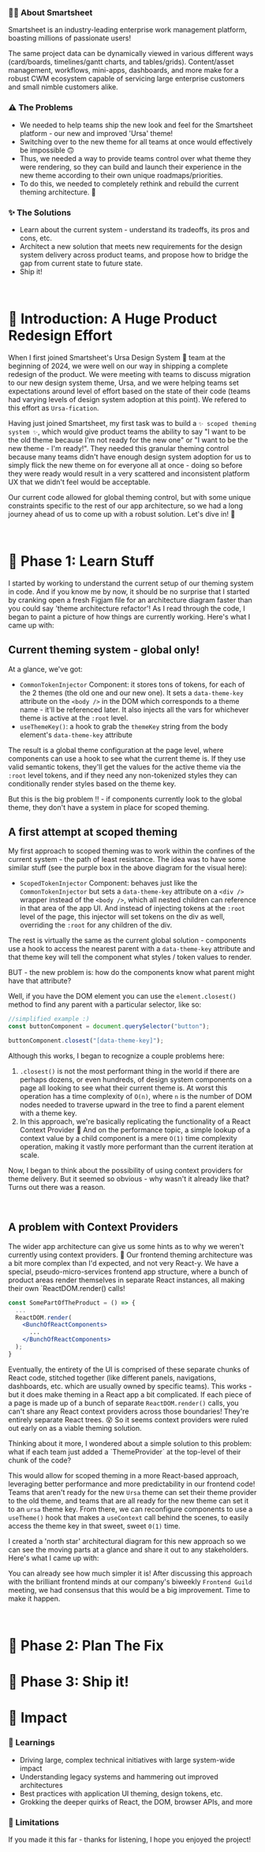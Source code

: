 
<HeroStrip
  title="Theme Architecture Refactor @ Smartsheet"
  subtitle="Building a more scalable theming architecture for design system consumers"
  image="/projects/theme-refactor/cover.png"
  date="June 2024"
  category="Design Systems"
/>

### ✍🏽 About Smartsheet

Smartsheet is an industry-leading enterprise work management platform, boasting millions of passionate users!

The same project data can be dynamically viewed in various different ways (card/boards, timelines/gantt charts, and tables/grids). Content/asset management, workflows, mini-apps, dashboards, and more make for a robust CWM ecosystem capable of servicing large enterprise customers and small nimble customers alike.

<ContentVideo url="/projects/theme-refactor/smar-views.mp4" />

### ⚠️ The Problems

- We needed to help teams ship the new look and feel for the Smartsheet platform - our new and improved 'Ursa' theme!
- Switching over to the new theme for all teams at once would effectively be impossible 🙃
- Thus, we needed a way to provide teams control over what theme they were rendering, so they can build and launch their experience in the new theme according to their own unique roadmaps/priorities.
- To do this, we needed to completely rethink and rebuild the current theming architecture. 👀

### ✨ The Solutions

- Learn about the current system - understand its tradeoffs, its pros and cons, etc.
- Architect a new solution that meets new requirements for the design system delivery across product teams, and propose how to bridge the gap from current state to future state.
- Ship it!

<br />

# 💭 Introduction: A Huge Product Redesign Effort

When I first joined Smartsheet's Ursa Design System 🐻 team at the beginning of 2024, we were well on our way in shipping a complete redesign of the product. We were meeting with teams to discuss migration to our new design system theme, Ursa, and we were helping teams set expectations around level of effort based on the state of their code (teams had varying levels of design system adoption at this point). We refered to this effort as `Ursa-fication`.

Having just joined Smartsheet, my first task was to build a `✨ scoped theming system ✨`, which would give product teams the ability to say "I want to be the old theme because I'm not ready for the new one" or "I want to be the new theme - I'm ready!". They needed this granular theming control because many teams didn't have enough design system adoption for us to simply flick the new theme on for everyone all at once - doing so before they were ready would result in a very scattered and inconsistent platform UX that we didn't feel would be acceptable.

Our current code allowed for global theming control, but with some unique constraints specific to the rest of our app architecture, so we had a long journey ahead of us to come up with a robust solution. Let's dive in! 🐬

<br />

# 📝 Phase 1: Learn Stuff

I started by working to understand the current setup of our theming system in code. And if you know me by now, it should be no surprise that I started by cranking open a fresh Figjam file for an architecture diagram faster than you could say 'theme architecture refactor'! As I read through the code, I began to paint a picture of how things are currently working. Here's what I came up with:

<ContentImage
  image="/projects/theme-refactor/current-approach.svg"
  caption="A flowchart diagram of the current theme system in code"
/>

## Current theming system - global only!

At a glance, we've got:

- `CommonTokenInjector` Component: it stores tons of tokens, for each of the 2 themes (the old one and our new one). It sets a `data-theme-key` attribute on the `<body />` in the DOM which corresponds to a theme name - it'll be referenced later. It also injects all the vars for whichever theme is active at the `:root` level.
- `useThemeKey()`: a hook to grab the `themeKey` string from the body element's `data-theme-key` attribute

The result is a global theme configuration at the page level, where components can use a hook to see what the current theme is. If they use valid semantic tokens, they'll get the values for the active theme via the `:root` level tokens, and if they need any non-tokenized styles they can conditionally render styles based on the theme key.

<Note>
  But this is the big problem ‼️ - if components currently look to the global
  theme, they don't have a system in place for scoped theming.
</Note>
<br />

## A first attempt at scoped theming

My first approach to scoped theming was to work within the confines of the current system - the path of least resistance. The idea was to have some similar stuff (see the purple box in the above diagram for the visual here):

- `ScopedTokenInjector` Component: behaves just like the `CommonTokenInjector` but sets a `data-theme-key` attribute on a `<div />` wrapper instead of the `<body />`, which all nested children can reference in that area of the app UI. And instead of injecting tokens at the `:root` level of the page, this injector will set tokens on the div as well, overriding the `:root` for any children of the div.

The rest is virtually the same as the current global solution - components use a hook to access the nearest parent with a `data-theme-key` attribute and that theme key will tell the component what styles / token values to render.

<Note>
  BUT - the new problem is: how do the components know what parent might have
  that attribute?
</Note>

Well, if you have the DOM element you can use the `element.closest()` method to find any parent with a particular selector, like so:

```jsx
//simplified example :)
const buttonComponent = document.querySelector("button");

buttonComponent.closest("[data-theme-key]");
```

Although this works, I began to recognize a couple problems here:

1. `.closest()` is not the most performant thing in the world if there are perhaps dozens, or even hundreds, of design system components on a page all looking to see what their current theme is. At worst this operation has a time complexity of `O(n)`, where `n` is the number of DOM nodes needed to traverse upward in the tree to find a parent element with a theme key.
2. In this approach, we're basically replicating the functionality of a React Context Provider 🤔 And on the performance topic, a simple lookup of a context value by a child component is a mere `O(1)` time complexity operation, making it vastly more performant than the current iteration at scale.

Now, I began to think about the possibility of using context providers for theme delivery. But it seemed so obvious - why wasn't it already like that? Turns out there was a reason.

<br />

## A problem with Context Providers

The wider app architecture can give us some hints as to why we weren't currently using context providers. 😬 Our frontend theming architecture was a bit more complex than I'd expected, and not very React-y. We have a special, pseudo-micro-services frontend app structure, where a bunch of product areas render themselves in separate React instances, all making their own `ReactDOM.render() calls!

```jsx
const SomePartOfTheProduct = () => {
  ...
  ReactDOM.render(
    <BunchOfReactComponents>
      ...
    </BunchOfReactComponents>
  );
}
```

Eventually, the entirety of the UI is comprised of these separate chunks of React code, stitched together (like different panels, navigations, dashboards, etc. which are usually owned by specific teams). This works - but it does make theming in a React app a bit complicated. If each piece of a page is made up of a bunch of separate `ReactDOM.render()` calls, you can't share any React context providers across those boundaries! They're entirely separate React trees. 😵 So it seems context providers were ruled out early on as a viable theming solution.

<Note>
  Thinking about it more, I wondered about a simple solution to this problem:
  what if each team just added a `ThemeProvider` at the top-level of their chunk
  of the code?
</Note>

This would allow for scoped theming in a more React-based approach, leveraging better performance and more predictability in our frontend code! Teams that aren't ready for the new `Ursa` theme can set their theme provider to the old theme, and teams that are all ready for the new theme can set it to an `ursa` theme key. From there, we can reconfigure components to use a `useTheme()` hook that makes a `useContext` call behind the scenes, to easily access the theme key in that sweet, sweet `0(1)` time.

I created a 'north star' architectural diagram for this new approach so we can see the moving parts at a glance and share it out to any stakeholders. Here's what I came up with:

<ContentImage
  image="/projects/theme-refactor/north-star.svg"
  caption="A flowchart diagram of the new, proposed theme system in code"
/>

You can already see how much simpler it is! After discussing this approach with the brilliant frontend minds at our company's biweekly `Frontend Guild` meeting, we had consensus that this would be a big improvement. Time to make it happen.

<br />

# 🧠 Phase 2: Plan The Fix

# 🚀 Phase 3: Ship it!

# 🚀 Impact

### 🧠 Learnings

- Driving large, complex technical initiatives with large system-wide impact
- Understanding legacy systems and hammering out improved architectures
- Best practices with application UI theming, design tokens, etc.
- Grokking the deeper quirks of React, the DOM, browser APIs, and more

### 📝 Limitations

If you made it this far - thanks for listening, I hope you enjoyed the project!

